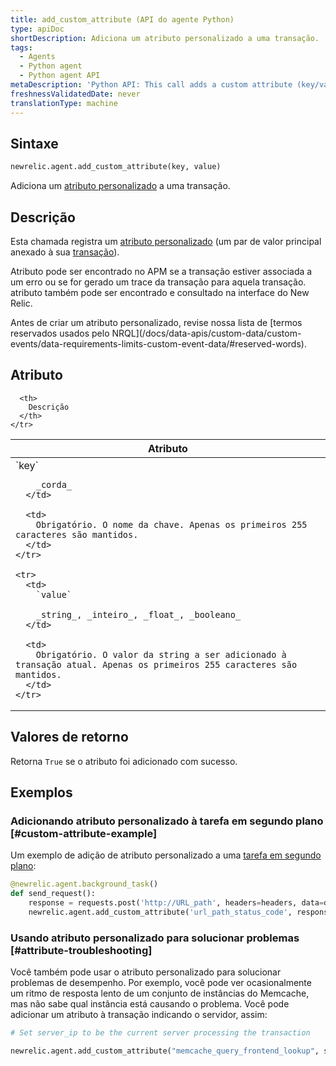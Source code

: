```yaml
---
title: add_custom_attribute (API do agente Python)
type: apiDoc
shortDescription: Adiciona um atributo personalizado a uma transação.
tags:
  - Agents
  - Python agent
  - Python agent API
metaDescription: 'Python API: This call adds a custom attribute (key/value pair) to a transaction.'
freshnessValidatedDate: never
translationType: machine
---
```


## Sintaxe

```py
newrelic.agent.add_custom_attribute(key, value)
```

Adiciona um [atributo personalizado](/docs/data-apis/custom-data/custom-events/collect-custom-attributes/) a uma transação.

## Descrição

Esta chamada registra um [atributo personalizado](/docs/new-relic-solutions/get-started/glossary/#attribute) (um par de valor principal anexado à sua [transação](/docs/new-relic-solutions/get-started/glossary/#transaction)).

Atributo pode ser encontrado no APM se a transação estiver associada a um erro ou se for gerado um trace da transação para aquela transação. atributo também pode ser encontrado e consultado na interface do New Relic.

<Callout variant="important">
  Antes de criar um atributo personalizado, revise nossa lista de [termos reservados usados pelo NRQL](/docs/data-apis/custom-data/custom-events/data-requirements-limits-custom-event-data/#reserved-words).
</Callout>

## Atributo

<table>
  <thead>
    <tr>
      <th width="25%">
        Atributo
      </th>

      <th>
        Descrição
      </th>
    </tr>
  </thead>

  <tbody>
    <tr>
      <td>
        `key`

        _corda_
      </td>

      <td>
        Obrigatório. O nome da chave. Apenas os primeiros 255 caracteres são mantidos.
      </td>
    </tr>

    <tr>
      <td>
        `value`

        _string_, _inteiro_, _float_, _booleano_
      </td>

      <td>
        Obrigatório. O valor da string a ser adicionado à transação atual. Apenas os primeiros 255 caracteres são mantidos.
      </td>
    </tr>
  </tbody>
</table>

## Valores de retorno

Retorna `True` se o atributo foi adicionado com sucesso. 

## Exemplos

### Adicionando atributo personalizado à tarefa em segundo plano [#custom-attribute-example]

Um exemplo de adição de atributo personalizado a uma [tarefa em segundo plano](/docs/agents/python-agent/python-agent-api/background_task):

```py
@newrelic.agent.background_task()
def send_request(): 
    response = requests.post('http://URL_path', headers=headers, data=data) 
    newrelic.agent.add_custom_attribute('url_path_status_code', response.status_code)
```

### Usando atributo personalizado para solucionar problemas [#attribute-troubleshooting]

Você também pode usar o atributo personalizado para solucionar problemas de desempenho. Por exemplo, você pode ver ocasionalmente um ritmo de resposta lento de um conjunto de instâncias do Memcache, mas não sabe qual instância está causando o problema. Você pode adicionar um atributo à transação indicando o servidor, assim:

```py
# Set server_ip to be the current server processing the transaction

newrelic.agent.add_custom_attribute("memcache_query_frontend_lookup", server_ip)
```